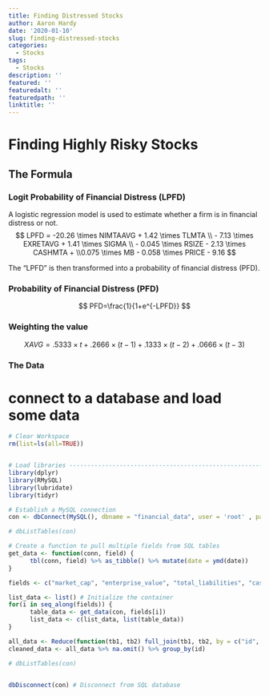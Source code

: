 ```yaml
---
title: Finding Distressed Stocks
author: Aaron Hardy
date: '2020-01-10'
slug: finding-distressed-stocks
categories:
  - Stocks
tags: 
  - Stocks
description: ''
featured: ''
featuredalt: ''
featuredpath: ''
linktitle: ''
---
```


# Finding Highly Risky Stocks

## The Formula

### Logit Probability of Financial Distress (LPFD)
A logistic regression model is used to estimate whether a firm is in financial distress or not. 
$$
LPFD = -20.26 \times NIMTAAVG + 1.42 \times TLMTA \\
- 7.13 \times EXRETAVG + 1.41 \times SIGMA \\
- 0.045 \times RSIZE - 2.13 \times CASHMTA + 
\\0.075 \times MB - 0.058 \times PRICE - 9.16
$$


The "LPFD" is then transformed into a probability of financial distress (PFD).

### Probability of Financial Distress (PFD)

$$ 
PFD=\frac{1}{1+e^{-LPFD}} 
$$


### Weighting the value
$$
XAVG = .5333 \times t + .2666 \times (t - 1) + .1333 \times (t - 2) + .0666 \times (t - 3)
$$




### The Data

# connect to a database and load some data
```r
# Clear Workspace
rm(list=ls(all=TRUE))


# Load libraries ----------------------------------------------------------
library(dplyr)
library(RMySQL)
library(lubridate)
library(tidyr)

# Establish a MySQL connection
con <- dbConnect(MySQL(), dbname = "financial_data", user = 'root' , password='paperback12')

# dbListTables(con)

# Create a function to pull multiple fields from SQL tables
get_data <- function(conn, field) {
      tbl(conn, field) %>% as_tibble() %>% mutate(date = ymd(date)) 
}

fields <- c("market_cap", "enterprise_value", "total_liabilities", "cash")

list_data <- list() # Initialize the container
for(i in seq_along(fields)) {
      table_data <- get_data(con, fields[i])
      list_data <- c(list_data, list(table_data))
}

all_data <- Reduce(function(tb1, tb2) full_join(tb1, tb2, by = c("id", "date")), list_data)
cleaned_data <- all_data %>% na.omit() %>% group_by(id)

# dbListTables(con)


dbDisconnect(con) # Disconnect from SQL database
```